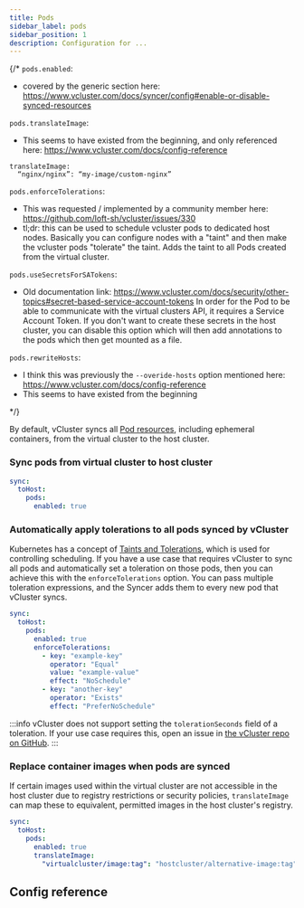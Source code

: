 ```yaml
---
title: Pods
sidebar_label: pods
sidebar_position: 1
description: Configuration for ...
---
```



{/*
`pods.enabled`:
- covered by the generic section here: https://www.vcluster.com/docs/syncer/config#enable-or-disable-synced-resources

`pods.translateImage`:
- This seems to have existed from the beginning, and only referenced here: https://www.vcluster.com/docs/config-reference

```
translateImage:
  “nginx/nginx”: “my-image/custom-nginx”
```

`pods.enforceTolerations`:
- This was requested / implemented by a community member here: https://github.com/loft-sh/vcluster/issues/330
- tl;dr: this can be used to schedule vcluster pods to dedicated host nodes. Basically you can configure nodes with a "taint" and then make the vcluster pods "tolerate" the taint. Adds the taint to all Pods created from the virtual cluster.



`pods.useSecretsForSATokens`:
- Old documentation link: https://www.vcluster.com/docs/security/other-topics#secret-based-service-account-tokens
In order for the Pod to be able to communicate with the virtual clusters API, it requires a Service Account Token. 
If you don't want to create these secrets in the host cluster, you can disable this option which will then add annotations to the pods which then get mounted as a file.

`pods.rewriteHosts`:
- I think this was previously the `--overide-hosts` option mentioned here: https://www.vcluster.com/docs/config-reference
- This seems to have existed from the beginning

*/}

By default, vCluster syncs all [Pod resources](https://kubernetes.io/docs/concepts/workloads/pods/), including ephemeral containers, from the virtual cluster to the host cluster.

### Sync pods from virtual cluster to host cluster

```YAML
sync:
  toHost:
    pods:
      enabled: true
```

### Automatically apply tolerations to all pods synced by vCluster 

Kubernetes has a concept of [Taints and Tolerations](https://kubernetes.io/docs/concepts/scheduling-eviction/taint-and-toleration/), which is used for controlling scheduling. 
If you have a use case that requires vCluster to sync all pods and automatically set a toleration on those pods, then you can achieve this with the `enforceTolerations` option. You can pass multiple toleration expressions, and  the Syncer adds them to every new pod that vCluster syncs.

```YAML
sync:
  toHost:
    pods:
      enabled: true
      enforceTolerations:
        - key: "example-key"
          operator: "Equal"
          value: "example-value"
          effect: "NoSchedule"
        - key: "another-key"
          operator: "Exists"
          effect: "PreferNoSchedule"
```

:::info
vCluster does not support setting the `tolerationSeconds` field of a toleration. If your use case requires this, open an issue in [the vCluster repo on GitHub](https://github.com/loft-sh/vcluster/issues).
::: 

### Replace container images when pods are synced

If certain images used within the virtual cluster are not accessible in the host cluster due to registry restrictions or security policies, `translateImage` can map these to equivalent, permitted images in the host cluster's registry.

```YAML
sync:
  toHost:
    pods:
      enabled: true
      translateImage: 
        "virtualcluster/image:tag": "hostcluster/alternative-image:tag"
```

## Config reference

<SyncPods/>


